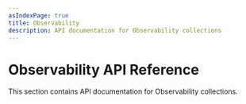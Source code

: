 ```yaml
---
asIndexPage: true
title: Observability
description: API documentation for Observability collections
---
```


# Observability API Reference

This section contains API documentation for Observability collections.
